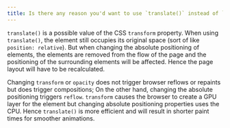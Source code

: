 ```yaml
---
title: Is there any reason you'd want to use `translate()` instead of `absolute` positioning, or vice-versa? And why?
---
```


`translate()` is a possible value of the CSS `transform` property. When using `translate()`, the element still occupies its original space (sort of like `position: relative`). But when changing the absolute positioning of elements, the elements are removed from the flow of the page and the positioning of the surrounding elements will be affected. Hence the page layout will have to be recalculated.

Changing `transform` or `opacity` does not trigger browser reflows or repaints but does trigger compositions; On the other hand, changing the absolute positioning triggers `reflow`. `transform` causes the browser to create a GPU layer for the element but changing absolute positioning properties uses the CPU. Hence `translate()` is more efficient and will result in shorter paint times for smoother animations.
